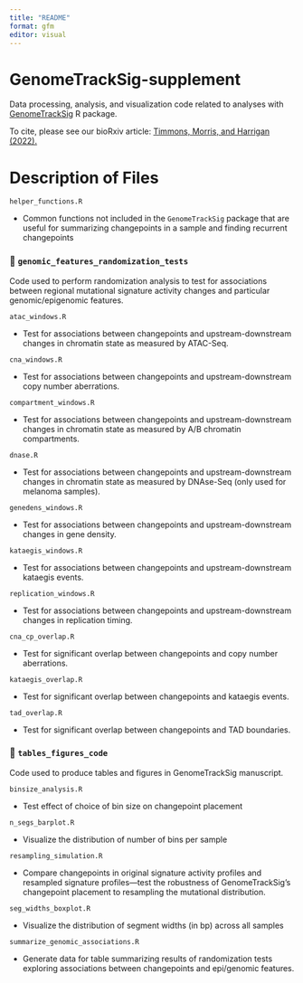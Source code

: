 ```yaml
---
title: "README"
format: gfm
editor: visual
---
```


# GenomeTrackSig-supplement

Data processing, analysis, and visualization code related to analyses with [GenomeTrackSig](https://github.com/morrislab/GenomeTrackSig) R package.

To cite, please see our bioRxiv article: [Timmons, Morris, and Harrigan (2022).](https://www.biorxiv.org/content/10.1101/2022.01.23.477261v4)

# Description of Files

`helper_functions.R`

-   Common functions not included in the `GenomeTrackSig` package that are useful for summarizing changepoints in a sample and finding recurrent changepoints

### 📂 `genomic_features_randomization_tests`

Code used to perform randomization analysis to test for associations between regional mutational signature activity changes and particular genomic/epigenomic features.

`atac_windows.R`

-   Test for associations between changepoints and upstream-downstream changes in chromatin state as measured by ATAC-Seq.

`cna_windows.R`

-   Test for associations between changepoints and upstream-downstream copy number aberrations.

`compartment_windows.R`

-   Test for associations between changepoints and upstream-downstream changes in chromatin state as measured by A/B chromatin compartments.

`dnase.R`

-   Test for associations between changepoints and upstream-downstream changes in chromatin state as measured by DNAse-Seq (only used for melanoma samples).

`genedens_windows.R`

-   Test for associations between changepoints and upstream-downstream changes in gene density.

`kataegis_windows.R`

-   Test for associations between changepoints and upstream-downstream kataegis events.

`replication_windows.R`

-   Test for associations between changepoints and upstream-downstream changes in replication timing.

`cna_cp_overlap.R`

-   Test for significant overlap between changepoints and copy number aberrations.

`kataegis_overlap.R`

-   Test for significant overlap between changepoints and kataegis events.

`tad_overlap.R`

-   Test for significant overlap between changepoints and TAD boundaries.

### 📂 `tables_figures_code`

Code used to produce tables and figures in GenomeTrackSig manuscript.

`binsize_analysis.R`

-   Test effect of choice of bin size on changepoint placement

`n_segs_barplot.R`

-   Visualize the distribution of number of bins per sample

`resampling_simulation.R`

-   Compare changepoints in original signature activity profiles and resampled signature profiles---test the robustness of GenomeTrackSig's changepoint placement to resampling the mutational distribution.

`seg_widths_boxplot.R`

-   Visualize the distribution of segment widths (in bp) across all samples

`summarize_genomic_associations.R`

-   Generate data for table summarizing results of randomization tests exploring associations between changepoints and epi/genomic features.
